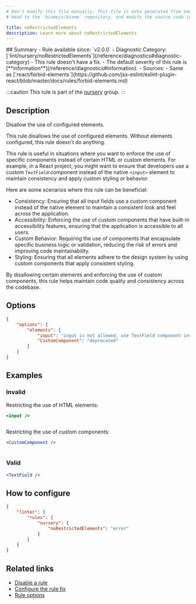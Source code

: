 ```yaml
---
# Don't modify this file manually. This file is auto generated from source, and you will lose your changes next time the website is built.
# Head to the `biomejs/biome` repository, and modify the source code in there.

title: noRestrictedElements
description: Learn more about noRestrictedElements
---
```


<Tabs>
<TabItem label="JSX and TSX" icon="seti:javascript">
## Summary
- Rule available since: `v2.0.0`
- Diagnostic Category: [`lint/nursery/noRestrictedElements`](/reference/diagnostics#diagnostic-category)
- This rule doesn't have a fix.
- The default severity of this rule is [**information**](/reference/diagnostics#information).
- Sources: 
  - Same as [`react/forbid-elements`](https://github.com/jsx-eslint/eslint-plugin-react/blob/master/docs/rules/forbid-elements.md)

:::caution
This rule is part of the [nursery](/linter/rules/#nursery) group.
:::
## Description
Disallow the use of configured elements.

This rule disallows the use of configured elements. Without elements configured,
this rule doesn't do anything.

This rule is useful in situations where you want to enforce the use of specific components
instead of certain HTML or custom elements. For example, in a React project,
you might want to ensure that developers use a custom `TextField` component
instead of the native `<input>` element to maintain consistency and apply
custom styling or behavior.

Here are some scenarios where this rule can be beneficial:

- Consistency: Ensuring that all input fields use a custom component instead of the native
element to maintain a consistent look and feel across the application.
- Accessibility: Enforcing the use of custom components that have built-in
accessibility features, ensuring that the application is accessible to all users.
- Custom Behavior: Requiring the use of components that encapsulate specific business logic
or validation, reducing the risk of errors and improving code maintainability.
- Styling: Ensuring that all elements adhere to the design system by using
custom components that apply consistent styling.

By disallowing certain elements and enforcing the use of custom components,
this rule helps maintain code quality and consistency across the codebase.

## Options

```json
{
    "options": {
        "elements": {
            "input": "input is not allowed, use TextField component instead",
            "CustomComponent": "deprecated"
        }
    }
}
```

## Examples

### Invalid

Restricting the use of HTML elements:

```jsx
<input />
```

<pre class="language-text"><code class="language-text"></code></pre>

Restricting the use of custom components:

```jsx
<CustomComponent />
```

<pre class="language-text"><code class="language-text"></code></pre>

### Valid

```jsx
<TextField />
```

## How to configure
```json title="biome.json"
{
	"linter": {
		"rules": {
			"nursery": {
				"noRestrictedElements": "error"
			}
		}
	}
}

```
## Related links

- [Disable a rule](/linter/#disable-a-rule)
- [Configure the rule fix](/linter#configure-the-rule-fix)
- [Rule options](/linter/#rule-options)

</TabItem>
</Tabs>

